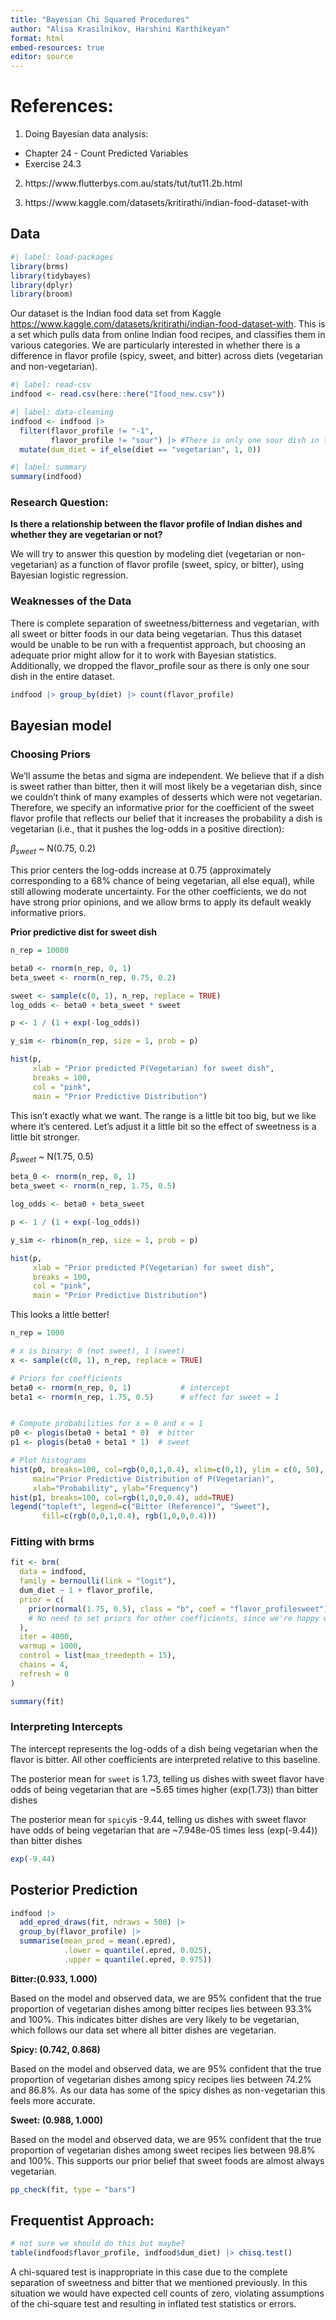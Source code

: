 ```yaml
---
title: "Bayesian Chi Squared Procedures"
author: "Alisa Krasilnikov, Harshini Karthikeyan"
format: html
embed-resources: true
editor: source
---
```


# References:

1.  Doing Bayesian data analysis:

-   Chapter 24 - Count Predicted Variables
-   Exercise 24.3

2.  https://www.flutterbys.com.au/stats/tut/tut11.2b.html

3.  https://www.kaggle.com/datasets/kritirathi/indian-food-dataset-with

## Data

```r
#| label: load-packages
library(brms)
library(tidybayes)
library(dplyr)
library(broom)
```

Our dataset is the Indian food data set from Kaggle <https://www.kaggle.com/datasets/kritirathi/indian-food-dataset-with>. This is a set which pulls data from online Indian food recipes, and classifies them in various categories. We are particularly interested in whether there is a difference in flavor profile (spicy, sweet, and bitter) across diets (vegetarian and non-vegetarian).

```r
#| label: read-csv
indfood <- read.csv(here::here("Ifood_new.csv"))
```

```r
#| label: data-cleaning
indfood <- indfood |> 
  filter(flavor_profile != "-1",
         flavor_profile != "sour") |> #There is only one sour dish in the dataset
  mutate(dum_diet = if_else(diet == "vegetarian", 1, 0))

```

```r
#| label: summary
summary(indfood)
```

### Research Question:

**Is there a relationship between the flavor profile of Indian dishes and whether they are vegetarian or not?**

We will try to answer this question by modeling diet (vegetarian or non-vegetarian) as a function of flavor profile (sweet, spicy, or bitter), using Bayesian logistic regression.

### Weaknesses of the Data

There is complete separation of sweetness/bitterness and vegetarian, with all sweet or bitter foods in our data being vegetarian. Thus this dataset would be unable to be run with a frequentist approach, but choosing an adequate prior might allow for it to work with Bayesian statistics. Additionally, we dropped the flavor_profile sour as there is only one sour dish in the entire dataset.

```r
indfood |> group_by(diet) |> count(flavor_profile)

```

## Bayesian model

### Choosing Priors

We’ll assume the betas and sigma are independent. We believe that if a dish is sweet rather than bitter, then it will most likely be a vegetarian dish, since we couldn't think of many examples of desserts which were not vegetarian. Therefore, we specify an informative prior for the coefficient of the sweet flavor profile that reflects our belief that it increases the probability a dish is vegetarian (i.e., that it pushes the log-odds in a positive direction):

$\beta_{sweet}$ \~ N(0.75, 0.2)

This prior centers the log-odds increase at 0.75 (approximately corresponding to a 68% chance of being vegetarian, all else equal), while still allowing moderate uncertainty. For the other coefficients, we do not have strong prior opinions, and we allow brms to apply its default weakly informative priors.

**Prior predictive dist for sweet dish**

```r
n_rep = 10000

beta0 <- rnorm(n_rep, 0, 1)
beta_sweet <- rnorm(n_rep, 0.75, 0.2)

sweet <- sample(c(0, 1), n_rep, replace = TRUE)
log_odds <- beta0 + beta_sweet * sweet

p <- 1 / (1 + exp(-log_odds))

y_sim <- rbinom(n_rep, size = 1, prob = p)

hist(p,
     xlab = "Prior predicted P(Vegetarian) for sweet dish",
     breaks = 100,
     col = "pink",
     main = "Prior Predictive Distribution")
```

This isn't exactly what we want. The range is a little bit too big, but we like where it's centered. Let's adjust it a little bit so the effect of sweetness is a little bit stronger.

$\beta_{sweet}$ \~ N(1.75, 0.5)

```r
beta_0 <- rnorm(n_rep, 0, 1)
beta_sweet <- rnorm(n_rep, 1.75, 0.5)

log_odds <- beta0 + beta_sweet

p <- 1 / (1 + exp(-log_odds))

y_sim <- rbinom(n_rep, size = 1, prob = p)

hist(p,
     xlab = "Prior predicted P(Vegetarian) for sweet dish",
     breaks = 100,
     col = "pink",
     main = "Prior Predictive Distribution")
```

This looks a little better!

```r
n_rep = 1000

# x is binary: 0 (not sweet), 1 (sweet)
x <- sample(c(0, 1), n_rep, replace = TRUE)

# Priors for coefficients
beta0 <- rnorm(n_rep, 0, 1)           # intercept
beta1 <- rnorm(n_rep, 1.75, 0.5)      # effect for sweet = 1


# Compute probabilities for x = 0 and x = 1
p0 <- plogis(beta0 + beta1 * 0)  # bitter
p1 <- plogis(beta0 + beta1 * 1)  # sweet

# Plot histograms
hist(p0, breaks=100, col=rgb(0,0,1,0.4), xlim=c(0,1), ylim = c(0, 50),
     main="Prior Predictive Distribution of P(Vegetarian)",
     xlab="Probability", ylab="Frequency")
hist(p1, breaks=100, col=rgb(1,0,0,0.4), add=TRUE)
legend("topleft", legend=c("Bitter (Reference)", "Sweet"),
       fill=c(rgb(0,0,1,0.4), rgb(1,0,0,0.4)))

```

### Fitting with brms

```r
fit <- brm(
  data = indfood,
  family = bernoulli(link = "logit"),
  dum_diet ~ 1 + flavor_profile,
  prior = c(
    prior(normal(1.75, 0.5), class = "b", coef = "flavor_profilesweet")
    # No need to set priors for other coefficients, since we're happy with defaults
  ),
  iter = 4000,
  warmup = 1000,
  control = list(max_treedepth = 15),
  chains = 4,
  refresh = 0
)
```

```r
summary(fit) 
```

### Interpreting Intercepts

The intercept represents the log-odds of a dish being vegetarian when the flavor is bitter. All other coefficients are interpreted relative to this baseline.

The posterior mean for `sweet` is 1.73, telling us dishes with sweet flavor have odds of being vegetarian that are \~5.65 times higher (exp(1.73)) than bitter dishes

The posterior mean for `spicy`is -9.44, telling us dishes with sweet flavor have odds of being vegetarian that are \~7.948e-05 times less (exp(-9.44)) than bitter dishes

```r
exp(-9.44)
```

## Posterior Prediction

```r
indfood |>
  add_epred_draws(fit, ndraws = 500) |>
  group_by(flavor_profile) |>
  summarise(mean_pred = mean(.epred),
            .lower = quantile(.epred, 0.025),
            .upper = quantile(.epred, 0.975))


```

**Bitter:(0.933, 1.000)**

Based on the model and observed data, we are 95% confident that the true proportion of vegetarian dishes among bitter recipes lies between 93.3% and 100%. This indicates bitter dishes are very likely to be vegetarian, which follows our data set where all bitter dishes are vegetarian.

**Spicy: (0.742, 0.868)**

Based on the model and observed data, we are 95% confident that the true proportion of vegetarian dishes among spicy recipes lies between 74.2% and 86.8%. As our data has some of the spicy dishes as non-vegetarian this feels more accurate.

**Sweet: (0.988, 1.000)**

Based on the model and observed data, we are 95% confident that the true proportion of vegetarian dishes among sweet recipes lies between 98.8% and 100%. This supports our prior belief that sweet foods are almost always vegetarian.

```r
pp_check(fit, type = "bars")

```

## Frequentist Approach:

```r
# not sure we should do this but maybe?
table(indfood$flavor_profile, indfood$dum_diet) |> chisq.test()

```

A chi-squared test is inappropriate in this case due to the complete separation of sweetness and bitter that we mentioned previously. In this situation we would have expected cell counts of zero, violating assumptions of the chi-square test and resulting in inflated test statistics or errors.
